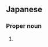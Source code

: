 ==Japanese==
{{ja-kanjitab|千|穂}}

===Proper noun===
{{ja-pos|proper|ちほ}}

# {{given name|female|lang=ja|sort=ちほ}}